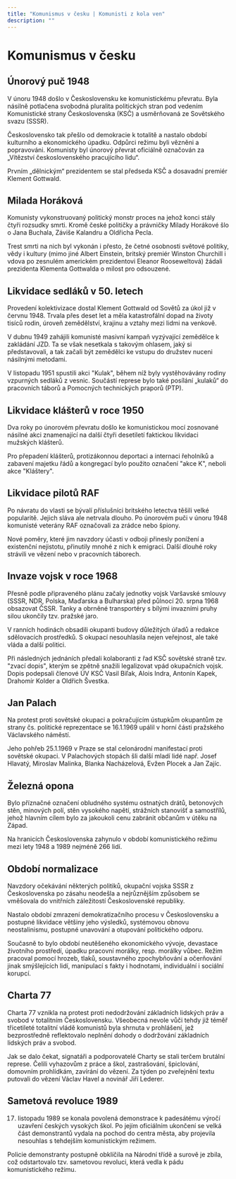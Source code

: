 ```yaml
---
title: "Komunismus v česku | Komunisti z kola ven"
description: ""
---
```



# Komunismus v česku

## Únorový puč 1948

V únoru 1948 došlo v Československu ke komunistickému převratu. Byla násilně potlačena svobodná pluralita politických stran pod vedením Komunistické strany Československa (KSČ) a usměrňovaná ze Sovětského svazu (SSSR).

Československo tak přešlo od demokracie k totalitě a nastalo období kulturního a ekonomického úpadku. Odpůrci režimu byli vězněni a popravováni. Komunisty byl únorový převrat oficiálně označován za „Vítězství československého pracujícího lidu“.

Prvním „dělnickým“ prezidentem se stal předseda KSČ a dosavadní premiér Klement Gottwald.

<StaticImage src="../images/chapter-1.jpeg" alt="Ministerstvo financí" />

## Milada Horáková

Komunisty vykonstruovaný politický monstr proces na jehož konci stály čtyři rozsudky smrti. Kromě české političky a právničky Milady Horákové šlo o Jana Buchala, Záviše Kalandru a Oldřicha Pecla.

Trest smrti na nich byl vykonán i přesto, že četné osobnosti světové politiky, vědy i kultury (mimo jiné Albert Einstein, britský premiér Winston Churchill i vdova po zesnulém americkém prezidentovi Eleanor Rooseweltová) žádali prezidenta Klementa Gottwalda o milost pro odsouzené.

## Likvidace sedláků v 50. letech

Provedení kolektivizace dostal Klement Gottwald od Sovětů za úkol již v červnu 1948. Trvala přes deset let a měla katastrofální dopad na životy tisíců rodin, úroveň zemědělství, krajinu a vztahy mezi lidmi na venkově.

V dubnu 1949 zahájili komunisté masivní kampaň vyzývající zemědělce k zakládání JZD. Ta se však nesetkala s takovým ohlasem, jaký si představovali, a tak začali být zemědělci ke vstupu do družstev nuceni násilnými metodami.

V listopadu 1951 spustili akci "Kulak", během níž byly vystěhovávány rodiny vzpurných sedláků z vesnic. Součástí represe bylo také posílání „kulaků“ do pracovních táborů a Pomocných technických praporů (PTP).

## Likvidace klášterů v roce 1950

Dva roky po únorovém převratu došlo ke komunistickou mocí zosnované násilné akci znamenající na další čtyři desetiletí faktickou likvidaci mužských klášterů.

Pro přepadení klášterů, protizákonnou deportaci a internaci řeholníků a zabavení majetku řádů a kongregací bylo použito označení "akce K", neboli akce "Kláštery".

## Likvidace pilotů RAF

Po návratu do vlasti se bývalí příslušníci britského letectva těšili velké popularitě. Jejich sláva ale netrvala dlouho. Po únorovém puči v únoru 1948 komunisté veterány RAF označovali za zrádce nebo špiony.

Nové poměry, které jim navzdory účasti v odboji přinesly ponížení a existenční nejistotu, přinutily mnohé z nich k emigraci. Další dlouhé roky strávili ve vězení nebo v pracovních táborech.

## Invaze vojsk v roce 1968

Přesně podle připraveného plánu začaly jednotky vojsk Varšavské smlouvy (SSSR, NDR, Polska, Maďarska a Bulharska) před půlnocí 20. srpna 1968 obsazovat ČSSR. Tanky a obrněné transportéry s bílými invazními pruhy silou ukončily tzv. pražské jaro.

V ranních hodinách obsadili okupanti budovy důležitých úřadů a redakce sdělovacích prostředků. S okupací nesouhlasila nejen veřejnost, ale také vláda a další politici.

Při následných jednáních předali kolaboranti z řad KSČ sovětské straně tzv. "zvací dopis", kterým se zpětně snažili legalizovat vpád okupačních vojsk. Dopis podepsali členové ÚV KSČ Vasil Biľak, Alois Indra, Antonín Kapek, Drahomír Kolder a Oldřich Švestka.

## Jan Palach

Na protest proti sovětské okupaci a pokračujícím ústupkům okupantům ze strany čs. politické reprezentace se 16.1.1969 upálil v horní části pražského Václavského náměstí.

Jeho pohřeb 25.1.1969 v Praze se stal celonárodní manifestací proti sovětské okupaci. V Palachových stopách šli další mladí lidé např. Josef Hlavatý, Miroslav Malinka, Blanka Nacházelová, Evžen Plocek a Jan Zajíc.

## Železná opona

Bylo příznačné označení obludného systému ostnatých drátů, betonových stěn, minových polí, stěn vysokého napětí, strážních stanovišť a samostřílů, jehož hlavním cílem bylo za jakoukoli cenu zabránit občanům v útěku na Západ.

Na hranicích Československa zahynulo v období komunistického režimu mezi lety 1948 a 1989 nejméně 266 lidí.

## Období normalizace

Navzdory očekávání některých politiků, okupační vojska SSSR z Československa po zásahu neodešla a nejrůznějším způsobem se vměšovala do vnitřních záležitostí Československé republiky.

Nastalo období zmrazení demokratizačního procesu v Československu a postupné likvidace většiny jeho výsledků, systémovou obnovu neostalinismu, postupné unavování a otupování politického odporu.

Současně to bylo období neutěšeného ekonomického vývoje, devastace životního prostředí, úpadku pracovní morálky, resp. morálky vůbec. Režim pracoval pomocí hrozeb, tlaků, soustavného zpochybňování a očerňování jinak smýšlejících lidí, manipulací s fakty i hodnotami, individuální i sociální korupcí.

## Charta 77

Charta 77 vznikla na protest proti nedodržování základních lidských práv a svobod v totalitním Československu. Všeobecná nevole vůči tehdy již téměř třicetileté totalitní vládě komunistů byla shrnuta v prohlášení, jež bezprostředně reflektovalo neplnění dohody o dodržování základních lidských práv a svobod.

Jak se dalo čekat, signatáři a podporovatelé Charty se stali terčem brutální represe. Čelili vyhazovům z práce a škol, zastrašování, špiclování, domovním prohlídkám, zavírání do vězení. Za týden po zveřejnění textu putovali do vězení Václav Havel a novinář Jiří Lederer.

## Sametová revoluce 1989

17. listopadu 1989 se konala povolená demonstrace k padesátému výročí uzavření českých vysokých škol. Po jejím oficiálním ukončení se velká část demonstrantů vydala na pochod do centra města, aby projevila nesouhlas s tehdejším komunistickým režimem.

Policie demonstranty postupně obklíčila na Národní třídě a surově je zbila, což odstartovalo tzv. sametovou revoluci, která vedla k pádu komunistického režimu.
